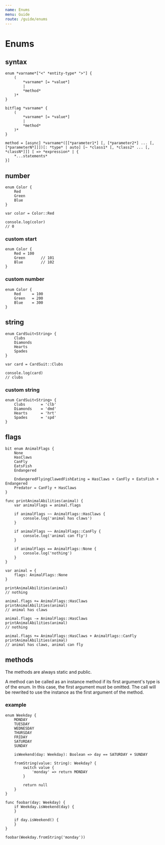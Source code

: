```yaml
---
name: Enums
menu: Guide
route: /guide/enums
---
```


# Enums

## syntax

```syntax
enum *varname*["<" *entity-type* ">"] {
	(
		*varname* [= *value*]
		|
		*method*
	)*
}

bitflag *varname* {
	(
		*varname* [= *value*]
		|
		*method*
	)*
}

method = [async] *varname*([[*parameter1*] [, [*parameter2*] ... [, [*parameterN*]]])[: *type* | auto] [~ *class1* [, *class2* ... [, *classN*]]] [ => *expression* | {
	*...statements*
}]
```

## number

```kaoscript
enum Color {
	Red
	Green
	Blue
}

var color = Color::Red

console.log(color)
// 0
```

### custom start
```kaoscript
enum Color {
	Red = 100
	Green		// 101
	Blue		// 102
}
```

### custom number
```kaoscript
enum Color {
	Red		= 100
	Green	= 200
	Blue	= 300
}
```

## string

```kaoscript
enum CardSuit<String> {
	Clubs
	Diamonds
	Hearts
	Spades
}

var card = CardSuit::Clubs

console.log(card)
// clubs
```

### custom string

```kaoscript
enum CardSuit<String> {
	Clubs		= 'clb'
	Diamonds	= 'dmd'
	Hearts		= 'hrt'
	Spades		= 'spd'
}
```

## flags

```kaoscript
bit enum AnimalFlags {
	None
	HasClaws
	CanFly
	EatsFish
	Endangered

	EndangeredFlyingClawedFishEating = HasClaws + CanFly + EatsFish + Endangered
	Predator = CanFly + HasClaws
}

func printAnimalAbilities(animal) {
	var animalFlags = animal.flags

	if animalFlags ~~ AnimalFlags::HasClaws {
		console.log('animal has claws')
	}

	if animalFlags ~~ AnimalFlags::CanFly {
		console.log('animal can fly')
	}

	if animalFlags == AnimalFlags::None {
		console.log('nothing')
	}
}

var animal = {
	flags: AnimalFlags::None
}

printAnimalAbilities(animal)
// nothing

animal.flags += AnimalFlags::HasClaws
printAnimalAbilities(animal)
// animal has claws

animal.flags -= AnimalFlags::HasClaws
printAnimalAbilities(animal)
// nothing

animal.flags += AnimalFlags::HasClaws + AnimalFlags::CanFly
printAnimalAbilities(animal)
// animal has claws, animal can fly
```

## methods

The methods are always static and public.

A method can be called as an instance method if its first argument's type is of the enum. In this case, the first argument must be omitted.
The call will be rewrited to use the instance as the first argument of the method.

### example

```kaoscript
enum Weekday {
	MONDAY
	TUESDAY
	WEDNESDAY
	THURSDAY
	FRIDAY
	SATURDAY
	SUNDAY

	isWeekend(day: Weekday): Boolean => day == SATURDAY + SUNDAY

	fromString(value: String): Weekday? {
		switch value {
			'monday' => return MONDAY
		}

		return null
	}
}

func foobar(day: Weekday) {
	if Weekday.isWeekend(day) {
	}

	if day.isWeekend() {
	}
}

foobar(Weekday.fromString('monday'))
```

